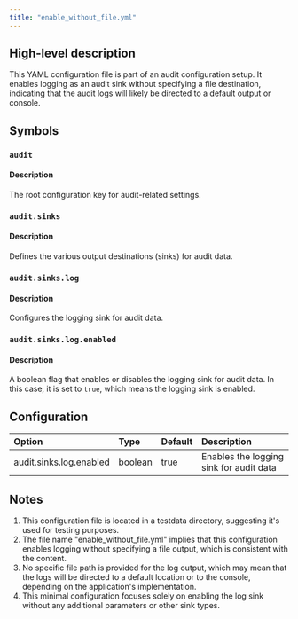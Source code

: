 ```yaml
---
title: "enable_without_file.yml"
---
```


## High-level description
This YAML configuration file is part of an audit configuration setup. It enables logging as an audit sink without specifying a file destination, indicating that the audit logs will likely be directed to a default output or console.

## Symbols

### `audit`
#### Description
The root configuration key for audit-related settings.

### `audit.sinks`
#### Description
Defines the various output destinations (sinks) for audit data.

### `audit.sinks.log`
#### Description
Configures the logging sink for audit data.

### `audit.sinks.log.enabled`
#### Description
A boolean flag that enables or disables the logging sink for audit data. In this case, it is set to `true`, which means the logging sink is enabled.

## Configuration
| Option | Type | Default | Description |
|:-------|:-----|:--------|:------------|
| audit.sinks.log.enabled | boolean | true | Enables the logging sink for audit data |

## Notes
1. This configuration file is located in a testdata directory, suggesting it's used for testing purposes.
2. The file name "enable_without_file.yml" implies that this configuration enables logging without specifying a file output, which is consistent with the content.
3. No specific file path is provided for the log output, which may mean that the logs will be directed to a default location or to the console, depending on the application's implementation.
4. This minimal configuration focuses solely on enabling the log sink without any additional parameters or other sink types.